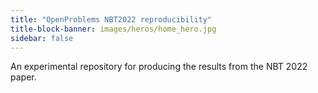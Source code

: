 ```yaml
---
title: "OpenProblems NBT2022 reproducibility"
title-block-banner: images/heros/home_hero.jpg
sidebar: false
---
```


An experimental repository for producing the results from the NBT 2022 paper.
